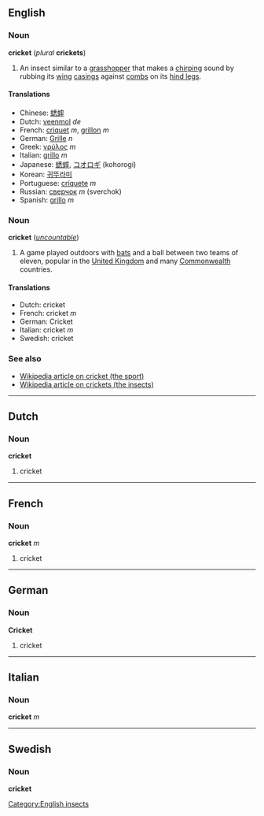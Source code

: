 ==English==
===Noun===
'''cricket''' (''plural'' '''crickets''')

#An insect similar to a [[grasshopper]] that makes a [[chirping]] sound by rubbing its [[wing]] [[casing]]s against [[comb]]s on its [[hind leg]]s.

====Translations====
*Chinese: [[蟋蟀]]
*Dutch: [[veenmol]] ''de''
*French: [[criquet]] ''m'', [[grillon]] ''m''
*German: [[Grille]] ''n''
*Greek: [[γρύλος]] ''m''
*Italian: [[grillo]] ''m''
*Japanese: [[蟋蟀]], [[コオロギ]] (kohorogi)<!-- also kōrogi? -->
*Korean: [[귀뚜라미]]
*Portuguese: [[críquete]] ''m''
*Russian: [[сверчок]] ''m'' (sverchok)
*Spanish: [[grillo]] ''m''

===Noun===
'''cricket''' (''[[uncountable]]'')

#A game played outdoors with [[bat]]s and a ball between two teams of eleven, popular in the [[United Kingdom]] and many [[Commonwealth]] countries.

====Translations====
*Dutch: cricket
*French: cricket ''m''
*German: Cricket
*Italian: cricket ''m''
*Swedish: cricket

===See also===
*[[w:cricket_(sport)|Wikipedia article on cricket (the sport)]]
*[[w:cricket_(insect)|Wikipedia article on crickets (the insects)]]

[[Category:English insects]]

----

==Dutch==
===Noun===
'''cricket'''

#cricket

----
==French==
===Noun===
'''cricket''' ''m''

#cricket

----
==German==
===Noun===
'''Cricket'''

#cricket

----
==Italian==
===Noun===
'''cricket''' ''m''

----
==Swedish==
===Noun===
'''cricket'''